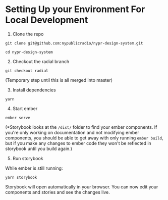
<Meta title="For Developers/Setup" />

# Setting Up your Environment For Local Development

1. Clone the repo

```git clone git@github.com:nypublicradio/nypr-design-system.git```

```cd nypr-design-system```

2. Checkout the radial branch

```git checkout radial```

(Temporary step until this is all merged into master)

3. Install dependencies

```yarn```

4. Start ember

```ember serve```

(*Storybook looks at the `/dist/` folder to find your ember components. If you're only working on documentation and not modifying ember components, you should be able to get away with only running `ember build`, but if you make any changes to ember code they won't be reflected in storybook until you build again.)

5. Run storybook

While ember is still running:

```yarn storybook```

Storybook will open automatically in your browser. You can now edit your components and stories and see the changes live.

